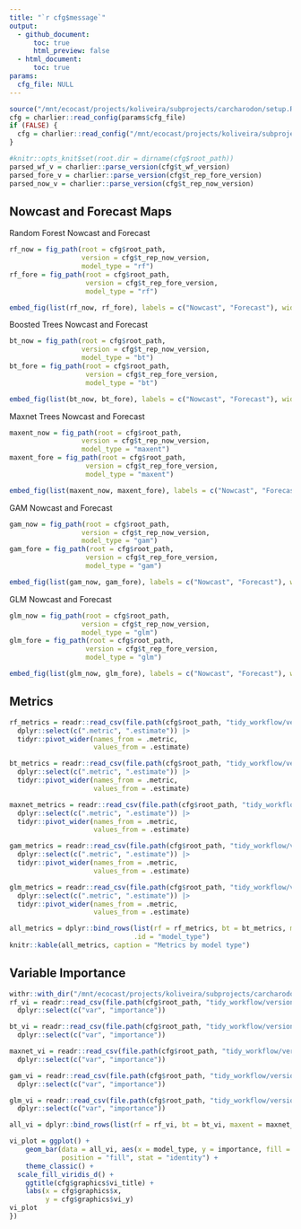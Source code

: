 ```yaml
---
title: "`r cfg$message`"
output: 
  - github_document:
      toc: true
      html_preview: false
  - html_document:
      toc: true
params: 
  cfg_file: NULL 
---
```


```r
source("/mnt/ecocast/projects/koliveira/subprojects/carcharodon/setup.R")
cfg = charlier::read_config(params$cfg_file)
if (FALSE) {
  cfg = charlier::read_config("/mnt/ecocast/projects/koliveira/subprojects/carcharodon/workflows/tidy_md/m21.10076.yaml")
}

```

```r
#knitr::opts_knit$set(root.dir = dirname(cfg$root_path))
parsed_wf_v = charlier::parse_version(cfg$t_wf_version)
parsed_fore_v = charlier::parse_version(cfg$t_rep_fore_version)
parsed_now_v = charlier::parse_version(cfg$t_rep_now_version)
```

## Nowcast and Forecast Maps

Random Forest Nowcast and Forecast

```r
rf_now = fig_path(root = cfg$root_path,
                  version = cfg$t_rep_now_version,
                  model_type = "rf")
rf_fore = fig_path(root = cfg$root_path,
                   version = cfg$t_rep_fore_version,
                   model_type = "rf")
```

```r
embed_fig(list(rf_now, rf_fore), labels = c("Nowcast", "Forecast"), width = "45%")
```

Boosted Trees Nowcast and Forecast

```r
bt_now = fig_path(root = cfg$root_path, 
                  version = cfg$t_rep_now_version, 
                  model_type = "bt")
bt_fore = fig_path(root = cfg$root_path,
                   version = cfg$t_rep_fore_version,
                   model_type = "bt")
```

```r
embed_fig(list(bt_now, bt_fore), labels = c("Nowcast", "Forecast"), width = "45%")
```


Maxnet Trees Nowcast and Forecast

```r
maxent_now = fig_path(root = cfg$root_path, 
                  version = cfg$t_rep_now_version, 
                  model_type = "maxent")
maxent_fore = fig_path(root = cfg$root_path,
                   version = cfg$t_rep_fore_version,
                   model_type = "maxent")
```

```r
embed_fig(list(maxent_now, maxent_fore), labels = c("Nowcast", "Forecast"), width = "45%")
```

GAM Nowcast and Forecast

```r
gam_now = fig_path(root = cfg$root_path, 
                  version = cfg$t_rep_now_version, 
                  model_type = "gam")
gam_fore = fig_path(root = cfg$root_path,
                   version = cfg$t_rep_fore_version,
                   model_type = "gam")
```

```r
embed_fig(list(gam_now, gam_fore), labels = c("Nowcast", "Forecast"), width = "45%")
```

GLM Nowcast and Forecast

```r
glm_now = fig_path(root = cfg$root_path, 
                  version = cfg$t_rep_now_version, 
                  model_type = "glm")
glm_fore = fig_path(root = cfg$root_path,
                   version = cfg$t_rep_fore_version,
                   model_type = "glm")
```

```r
embed_fig(list(glm_now, glm_fore), labels = c("Nowcast", "Forecast"), width = "45%")
```

## Metrics

```r
rf_metrics = readr::read_csv(file.path(cfg$root_path, "tidy_workflow/versions", parsed_wf_v["major"], parsed_wf_v["minor"], cfg$t_wf_version, paste0(cfg$t_wf_version, "_rf_final_metrics.csv")), show_col_types = FALSE) |> 
  dplyr::select(c(".metric", ".estimate")) |>
  tidyr::pivot_wider(names_from = .metric,
                     values_from = .estimate)

bt_metrics = readr::read_csv(file.path(cfg$root_path, "tidy_workflow/versions", parsed_wf_v["major"], parsed_wf_v["minor"], cfg$t_wf_version, paste0(cfg$t_wf_version, "_bt_final_metrics.csv")), show_col_types = FALSE) |> 
  dplyr::select(c(".metric", ".estimate")) |>
  tidyr::pivot_wider(names_from = .metric,
                     values_from = .estimate)

maxnet_metrics = readr::read_csv(file.path(cfg$root_path, "tidy_workflow/versions", parsed_wf_v["major"], parsed_wf_v["minor"], cfg$t_wf_version, paste0(cfg$t_wf_version, "_maxent_final_metrics.csv")), show_col_types = FALSE) |> 
  dplyr::select(c(".metric", ".estimate")) |>
  tidyr::pivot_wider(names_from = .metric,
                     values_from = .estimate)

gam_metrics = readr::read_csv(file.path(cfg$root_path, "tidy_workflow/versions", parsed_wf_v["major"], parsed_wf_v["minor"], cfg$t_wf_version, paste0(cfg$t_wf_version, "_gam_final_metrics.csv")), show_col_types = FALSE) |> 
  dplyr::select(c(".metric", ".estimate")) |>
  tidyr::pivot_wider(names_from = .metric,
                     values_from = .estimate)

glm_metrics = readr::read_csv(file.path(cfg$root_path, "tidy_workflow/versions", parsed_wf_v["major"], parsed_wf_v["minor"], cfg$t_wf_version, paste0(cfg$t_wf_version, "_glm_final_metrics.csv")), show_col_types = FALSE) |> 
  dplyr::select(c(".metric", ".estimate")) |>
  tidyr::pivot_wider(names_from = .metric,
                     values_from = .estimate)

all_metrics = dplyr::bind_rows(list(rf = rf_metrics, bt = bt_metrics, maxnet = maxnet_metrics, gam = gam_metrics, glm = glm_metrics),
                               .id = "model_type")
knitr::kable(all_metrics, caption = "Metrics by model type")
```

## Variable Importance

```r
withr::with_dir("/mnt/ecocast/projects/koliveira/subprojects/carcharodon", {
rf_vi = readr::read_csv(file.path(cfg$root_path, "tidy_workflow/versions", parsed_wf_v["major"], parsed_wf_v["minor"], cfg$t_wf_version, paste0(cfg$t_wf_version, "_rf_vi.csv")), show_col_types = FALSE) |>
  dplyr::select(c("var", "importance")) 

bt_vi = readr::read_csv(file.path(cfg$root_path, "tidy_workflow/versions", parsed_wf_v["major"], parsed_wf_v["minor"], cfg$t_wf_version, paste0(cfg$t_wf_version, "_bt_vi.csv")), show_col_types = FALSE) |>
  dplyr::select(c("var", "importance")) 

maxnet_vi = readr::read_csv(file.path(cfg$root_path, "tidy_workflow/versions", parsed_wf_v["major"], parsed_wf_v["minor"], cfg$t_wf_version, paste0(cfg$t_wf_version, "_maxent_vi.csv")), show_col_types = FALSE) |>
  dplyr::select(c("var", "importance")) 

gam_vi = readr::read_csv(file.path(cfg$root_path, "tidy_workflow/versions", parsed_wf_v["major"], parsed_wf_v["minor"], cfg$t_wf_version, paste0(cfg$t_wf_version, "_gam_vi.csv")), show_col_types = FALSE) |>
  dplyr::select(c("var", "importance")) 

glm_vi = readr::read_csv(file.path(cfg$root_path, "tidy_workflow/versions", parsed_wf_v["major"], parsed_wf_v["minor"], cfg$t_wf_version, paste0(cfg$t_wf_version, "_glm_vi.csv")), show_col_types = FALSE) |>
  dplyr::select(c("var", "importance")) 

all_vi = dplyr::bind_rows(list(rf = rf_vi, bt = bt_vi, maxent = maxnet_vi, gam = gam_vi, glm = glm_vi), .id = "model_type")

vi_plot = ggplot() +
    geom_bar(data = all_vi, aes(x = model_type, y = importance, fill = var),
             position = "fill", stat = "identity") +
    theme_classic() +
  scale_fill_viridis_d() +
    ggtitle(cfg$graphics$vi_title) +
    labs(x = cfg$graphics$x, 
         y = cfg$graphics$vi_y)
vi_plot
})
```